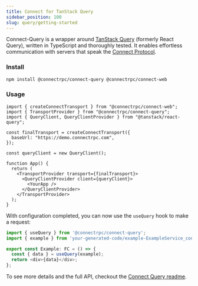 ```yaml
---
title: Connect for TanStack Query
sidebar_position: 100
slug: query/getting-started
---
```


Connect-Query is a wrapper around [TanStack Query](https://tanstack.com/query) (formerly React Query), written in TypeScript and thoroughly tested. It enables effortless communication with servers that speak the [Connect Protocol](https://connectrpc.com/docs/protocol).

### Install

```sh
npm install @connectrpc/connect-query @connectrpc/connect-web
```

### Usage

```tsx
import { createConnectTransport } from "@connectrpc/connect-web";
import { TransportProvider } from "@connectrpc/connect-query";
import { QueryClient, QueryClientProvider } from "@tanstack/react-query";

const finalTransport = createConnectTransport({
  baseUrl: "https://demo.connectrpc.com",
});

const queryClient = new QueryClient();

function App() {
  return (
    <TransportProvider transport={finalTransport}>
      <QueryClientProvider client={queryClient}>
        <YourApp />
      </QueryClientProvider>
    </TransportProvider>
  );
}
```

With configuration completed, you can now use the `useQuery` hook to make a request:

```ts
import { useQuery } from '@connectrpc/connect-query';
import { example } from 'your-generated-code/example-ExampleService_connectquery';

export const Example: FC = () => {
  const { data } = useQuery(example);
  return <div>{data}</div>;
};
```

To see more details and the full API, checkout the [Connect Query readme](https://github.com/connectrpc/connect-query-es).

